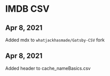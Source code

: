 # IMDB CSV

## Apr 8, 2021
Added mdx to `whatjackhasmade/Gatsby-CSV` fork

## Apr 8, 2021
Added header to cache_nameBasics.csv